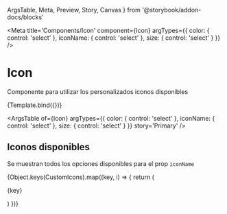   ArgsTable,
  Meta,
  Preview,
  Story,
  Canvas
} from '@storybook/addon-docs/blocks'

<Meta
  title='Components/Icon'
  component={Icon}
  argTypes={{
    color: { control: 'select' },
    iconName: { control: 'select' },
    size: { control: 'select' }
  }}
/>

<!--- This is your Story template function, shown here in React -->


# Icon

Componente para utilizar los personalizados iconos disponibles

<Preview>
  <Story
    name='Primary'
    args={{
      iconName: 'alert'
    }}
  >
    {Template.bind({})}
  </Story>
</Preview>

<ArgsTable
  of={Icon}
  argTypes={{
    color: { control: 'select' },
    iconName: { control: 'select' },
    size: { control: 'select' }
  }}
  story='Primary'
/>

## Iconos disponibles

Se muestran todos los opciones disponibles para el prop `iconName`

<Canvas withSource='none'>
  <div className='row row-cols-3 row-cols-md-6'>
    {Object.keys(CustomIcons).map((key, i) => {
      return (
        <div key={`${key}_${i}`} className='col text-center pt-2'>
          <Icon iconName={key} />
          <p>{key}</p>
        </div>
      )
    })}
  </div>
</Canvas>
